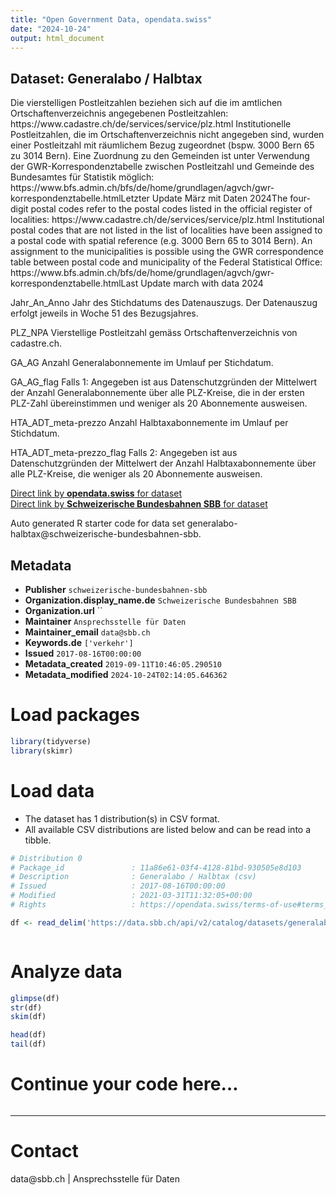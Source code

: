 ```yaml
---
title: "Open Government Data, opendata.swiss"
date: "2024-10-24"
output: html_document
---
```


## Dataset: Generalabo / Halbtax

Die vierstelligen Postleitzahlen beziehen sich auf die im amtlichen Ortschaftenverzeichnis angegebenen Postleitzahlen: https://www.cadastre.ch/de/services/service/plz.html Institutionelle Postleitzahlen, die im Ortschaftenverzeichnis nicht angegeben sind, wurden einer Postleitzahl mit räumlichem Bezug zugeordnet (bspw. 3000 Bern 65 zu 3014 Bern). Eine Zuordnung zu den Gemeinden ist unter Verwendung der GWR-Korrespondenztabelle zwischen Postleitzahl und Gemeinde des Bundesamtes für Statistik möglich: https://www.bfs.admin.ch/bfs/de/home/grundlagen/agvch/gwr-korrespondenztabelle.htmlLetzter Update März mit Daten 2024The four-digit postal codes refer to the postal codes listed in the official register of localities: https://www.cadastre.ch/de/services/service/plz.html Institutional postal codes that are not listed in the list of localities have been assigned to a postal code with spatial reference (e.g. 3000 Bern 65 to 3014 Bern). An assignment to the municipalities is possible using the GWR correspondence table between postal code and municipality of the Federal Statistical Office: https://www.bfs.admin.ch/bfs/de/home/grundlagen/agvch/gwr-korrespondenztabelle.htmlLast Update march with data 2024



Jahr_An_Anno
Jahr des
  Stichdatums des Datenauszugs. Der Datenauszug erfolgt jeweils in Woche 51 des
  Bezugsjahres.


PLZ_NPA
Vierstellige
  Postleitzahl gemäss Ortschaftenverzeichnis von cadastre.ch.


GA_AG
Anzahl
  Generalabonnemente im Umlauf per Stichdatum.


GA_AG_flag
Falls
  1: Angegeben ist aus Datenschutzgründen der Mittelwert der Anzahl
  Generalabonnemente über alle PLZ-Kreise, die in der ersten PLZ-Zahl
  übereinstimmen und weniger als 20 Abonnemente ausweisen.


HTA_ADT_meta-prezzo
Anzahl
  Halbtaxabonnemente im Umlauf per Stichdatum.


HTA_ADT_meta-prezzo_flag
Falls
  2: Angegeben ist aus Datenschutzgründen der Mittelwert der Anzahl
  Halbtaxabonnemente über alle PLZ-Kreise, die weniger als 20 Abonnemente
  ausweisen.


[Direct link by **opendata.swiss** for dataset](https://opendata.swiss/de/dataset/generalabo-halbtax1)<br>
[Direct link by **Schweizerische Bundesbahnen SBB** for dataset](https://data.sbb.ch/explore/dataset/generalabo-halbtax/)

Auto generated R starter code for data set generalabo-halbtax@schweizerische-bundesbahnen-sbb.

## Metadata

- **Publisher** `schweizerische-bundesbahnen-sbb`
- **Organization.display_name.de** `Schweizerische Bundesbahnen SBB`
- **Organization.url** ``
- **Maintainer** `Ansprechsstelle für Daten`
- **Maintainer_email** `data@sbb.ch`
- **Keywords.de** `['verkehr']`
- **Issued** `2017-08-16T00:00:00`
- **Metadata_created** `2019-09-11T10:46:05.290510`
- **Metadata_modified** `2024-10-24T02:14:05.646362`


# Load packages

```r

library(tidyverse)
library(skimr)

```

# Load data

-   The dataset has 1 distribution(s) in CSV format.
-   All available CSV distributions are listed below and can be read into a tibble.

```r

# Distribution 0
# Package_id               : 11a86e61-03f4-4128-81bd-930505e8d103
# Description              : Generalabo / Halbtax (csv)
# Issued                   : 2017-08-16T00:00:00
# Modified                 : 2021-03-31T11:32:05+00:00
# Rights                   : https://opendata.swiss/terms-of-use#terms_by

df <- read_delim('https://data.sbb.ch/api/v2/catalog/datasets/generalabo-halbtax/exports/csv?use_labels=true')



```

# Analyze data

```r

glimpse(df)
str(df)
skim(df)

head(df)
tail(df)

```

# Continue your code here...

```r

```

------------------------------------------------------------------------

# Contact

data@sbb.ch | Ansprechsstelle für Daten
